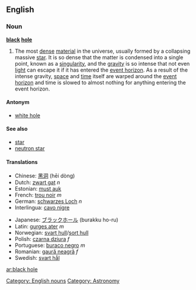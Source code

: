 {{wikipedia}}

==English==
===Noun===

'''[[black]] [[hole]]'''

#The most [[dense]] [[material]] in the universe, usually formed by a collapsing massive [[star]].  It is so dense that the matter is condensed into a single point, known as a [[singularity]], and the [[gravity]] is so intense that not even [[light]] can escape it if it has entered the [[event horizon]].  As a result of the intense gravity, [[space]] and [[time]] itself are warped around the [[event horizon]] and time is slowed to almost nothing for anything entering the event horizon.

====Antonym====
*[[white hole]]

====See also====
*[[star]]
*[[neutron star]]

====Translations====
{{top}}
*Chinese: [[黑洞]] (hēi dòng)
*Dutch: [[zwart gat]] ''n''
*Estonian: [[must auk]]
*French: [[trou noir]] ''m''
*German: [[schwarzes Loch]] ''n''
*Interlingua: [[cavo nigre]]
{{mid}}
*Japanese: [[ブラックホール]] (burakku ho-ru)
*Latin: [[gurges ater]] ''m''
*Norwegian: [[svart hull]]/[[sort hull]]
*Polish: [[czarna dziura]] ''f''
*Portuguese: [[buraco negro]] ''m''
*Romanian: [[gaură neagră]] ''f''
*Swedish: [[svart hål]]
{{bottom}}

[[Category: English nouns]]
[[Category: Astronomy]]

[[ar:black hole]]